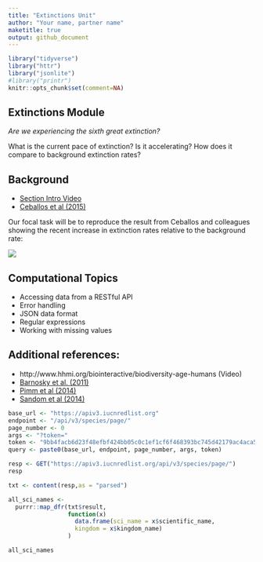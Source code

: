```yaml
---
title: "Extinctions Unit"
author: "Your name, partner name"
maketitle: true
output: github_document
---
```




```r
library("tidyverse")
library("httr")
library("jsonlite")
#library("printr")
knitr::opts_chunk$set(comment=NA)
```



## Extinctions Module

_Are we experiencing the sixth great extinction?_  

What is the current pace of extinction? Is it accelerating? How does it compare to background extinction rates?

## Background

- [Section Intro Video](https://youtu.be/QsH6ytm89GI)
- [Ceballos et al (2015)](http://doi.org/10.1126/sciadv.1400253)

Our focal task will be to reproduce the result from Ceballos and colleagues showing the recent increase in extinction rates relative to the background rate:

![](https://espm-157.carlboettiger.info/img/extinctions.jpg)


## Computational Topics

- Accessing data from a RESTful API
- Error handling
- JSON data format
- Regular expressions
- Working with missing values

## Additional references:

- http://www.hhmi.org/biointeractive/biodiversity-age-humans (Video)
- [Barnosky et al. (2011)](http://doi.org/10.1038/nature09678)
- [Pimm et al (2014)](http://doi.org/10.1126/science.1246752)
- [Sandom et al (2014)](http://dx.doi.org/10.1098/rspb.2013.3254)

```r
base_url <- "https://apiv3.iucnredlist.org"
endpoint <- "/api/v3/species/page/"
page_number <- 0
args <- "?token="
token <- "9bb4facb6d23f48efbf424bb05c0c1ef1cf6f468393bc745d42179ac4aca5fee"
query <- paste0(base_url, endpoint, page_number, args, token)
```

```r
resp <- GET("https://apiv3.iucnredlist.org/api/v3/species/page/")
resp
```
```r
txt <- content(resp,as = "parsed")
```


```r
all_sci_names <- 
  purrr::map_dfr(txt$result, 
                 function(x) 
                   data.frame(sci_name = x$scientific_name,
                   kingdom = x$kingdom_name)
                 )

all_sci_names

```